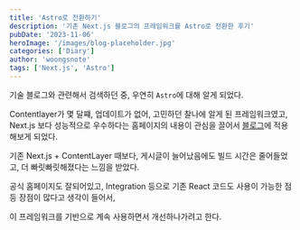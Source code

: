 ```yaml
---
title: 'Astro로 전환하기'
description: '기존 Next.js 블로그의 프레임워크를 Astro로 전환한 후기'
pubDate: '2023-11-06'
heroImage: '/images/blog-placeholder.jpg'
categories: ['Diary']
author: 'woongsnote'
tags: ['Next.js', 'Astro']
---
```


기술 블로그와 관련해서 검색하던 중, 우연히 `Astro`에 대해 알게 되었다. 

Contentlayer가 몇 달쨰, 업데이트가 없어, 고민하던 찰나에 알게 된 프레임워크였고,
Next.js 보다 성능적으로 우수하다는 홈페이지의 내용이 관심을 끌어서 [블로그](https://woongsnote.dev)에 적용해보게 되었다.

기존 Next.js + ContentLayer 때보다, 게시글이 늘어났음에도 빌드 시간은 줄어들었고, 더 빠릿빠릿해졌다는 느낌을 받았다.

공식 홈페이지도 잘되어있고, Integration 등으로 기존 React 코드도 사용이 가능한 점 등 장점이 많다고 생각이 들어서,

이 프레임워크를 기반으로 계속 사용하면서 개선하나가려고 한다.

